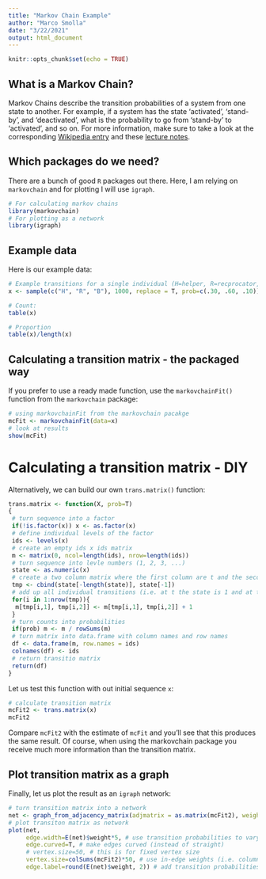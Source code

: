 ```yaml
---
title: "Markov Chain Example"
author: "Marco Smolla"
date: "3/22/2021"
output: html_document
---
```


```r
knitr::opts_chunk$set(echo = TRUE)
```

## What is a Markov Chain? 
Markov Chains describe the transition probabilities of a system from one state to another. For example, if a system has the state 'activated', 'stand-by', and 'deactivated', what is the probability to go from 'stand-by' to 'activated', and so on. For more information, make sure to take a look at the corresponding [Wikipedia entry](https://en.wikipedia.org/wiki/Markov_chain) and these [lecture notes](https://www.stat.auckland.ac.nz/~fewster/325/notes/ch8.pdf). 

## Which packages do we need?
There are a bunch of good `R` packages out there. Here, I am relying on `markovchain` and for plotting I will use `igraph`. 

```r
# For calculating markov chains 
library(markovchain) 
# For plotting as a network
library(igraph) 
```

## Example data
Here is our example data:
```r
# Example transitions for a single individual (H=helper, R=recprocator, B=benefactor)
x <- sample(c("H", "R", "B"), 1000, replace = T, prob=c(.30, .60, .10)) # here I am creating a random vector of states (which in your case would be the sequence of states of your individual buyers)

# Count: 
table(x)

# Proportion
table(x)/length(x)
```

## Calculating a transition matrix - the packaged way
If you prefer to use a ready made function, use the `markovchainFit()` function from the `markovchain` package: 
```r
# using markovchainFit from the markovchain pacakge
mcFit <- markovchainFit(data=x)
# look at results
show(mcFit)
```

# Calculating a transition matrix - DIY
Alternatively, we can build our own `trans.matrix()` function:
```r
trans.matrix <- function(X, prob=T)
{
 # turn sequence into a factor 
 if(!is.factor(x)) x <- as.factor(x)
 # define individual levels of the factor
 ids <- levels(x)
 # create an empty ids x ids matrix
 m <- matrix(0, ncol=length(ids), nrow=length(ids))
 # turn sequence into levle numbers (1, 2, 3, ...)
 state <- as.numeric(x)
 # create a two column matrix where the first column are t and the second column t+1 entries 
 tmp <- cbind(state[-length(state)], state[-1])
 # add up all individual transitions (i.e. at t the state is 1 and at t+1 the state is 2, then add 1 to the number in the matrix M_12)
 for(i in 1:nrow(tmp)){
  m[tmp[i,1], tmp[i,2]] <- m[tmp[i,1], tmp[i,2]] + 1
 }
 # turn counts into probabilities
 if(prob) m <- m / rowSums(m)
 # turn matrix into data.frame with column names and row names 
 df <- data.frame(m, row.names = ids)
 colnames(df) <- ids
 # return transitio matrix
 return(df)
}
```

Let us test this function with out initial sequence `x`: 

```r
# calculate transition matrix
mcFit2 <- trans.matrix(x)
mcFit2
```

Compare `mcFit2`  with the estimate of `mcFit` and you'll see that this produces the same result. Of course, when using the markovchain package you receive much more information than the transition matrix.

## Plot transition matrix as a graph
Finally, let us plot the result as an `igraph` network:
```r
# turn transition matrix into a network
net <- graph_from_adjacency_matrix(adjmatrix = as.matrix(mcFit2), weighted = T)
# plot transiton matrix as network
plot(net, 
     edge.width=E(net)$weight*5, # use transition probabilities to vary edge widths
     edge.curved=T, # make edges curved (instead of straight)
     # vertex.size=50, # this is for fixed vertex size
     vertex.size=colSums(mcFit2)*50, # use in-edge weights (i.e. column sums of the transition matrix) to set the size of a vertex (larger vertices have larger weights of incoming edges)
     edge.label=round(E(net)$weight, 2)) # add transition probabilities as labels to all edges (and round values to make it easier to read)
```

